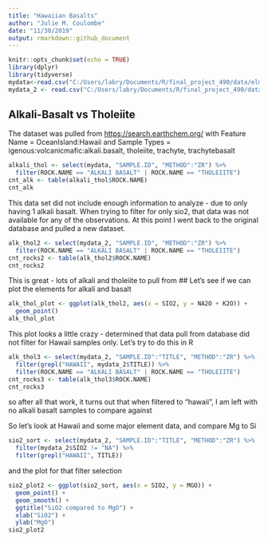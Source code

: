 ```yaml
---
title: "Hawaiian Basalts"
author: "Julie M. Coulombe"
date: "11/30/2019"
output: rmarkdown::github_document
---
```


```r
knitr::opts_chunk$set(echo = TRUE)
library(dplyr)
library(tidyverse)
mydata<-read.csv("C:/Users/labry/Documents/R/final_project_490/data/elmnts_data.csv")
mydata_2 <- read.csv("C:/Users/labry/Documents/R/final_project_490/data/earthchem_dataset2.csv")
```

## Alkali-Basalt vs Tholeiite

The dataset was pulled from <https://search.earthchem.org/> with Feature Name = OceanIsland:Hawaii and Sample Types = igenous:volcanicmafic:alkali.basalt, tholeiite, trachyte, trachytebasalt


```r
alkali_thol <- select(mydata, "SAMPLE.ID", "METHOD":"ZR") %>%
  filter(ROCK.NAME == "ALKALI BASALT" | ROCK.NAME == "THOLEIITE")
cnt_alk <- table(alkali_thol$ROCK.NAME)
cnt_alk
```

This data set did not include enough information to analyze - due to only having
1 alkali basalt.  When trying to filter for only sio2, that data was not available for any of the observations.  At this point I went back to the original database and pulled a new dataset.

```r
alk_thol2 <- select(mydata_2, "SAMPLE.ID", "METHOD":"ZR") %>%  
  filter(ROCK.NAME == "ALKALI BASALT" | ROCK.NAME == "THOLEIITE")
cnt_rocks2 <- table(alk_thol2$ROCK.NAME)
cnt_rocks2
```

This is great - lots of alkali and tholeiite to pull from
## Let's see if we can plot the elements for alkali and basalt

```r
alk_thol_plot <- ggplot(alk_thol2, aes(x = SIO2, y = NA2O + K2O)) +
  geom_point()
alk_thol_plot
```

This plot looks a little crazy - determined that data pull from database did not filter for Hawaii samples only.  Let's try to do this in R

```r
alk_thol3 <- select(mydata_2, "SAMPLE.ID":"TITLE", "METHOD":"ZR") %>% 
  filter(grepl("HAWAII", mydata_2$TITLE)) %>%
  filter(ROCK.NAME == "ALKALI BASALT" | ROCK.NAME == "THOLEIITE")
cnt_rocks3 <- table(alk_thol3$ROCK.NAME)
cnt_rocks3
```

so after all that work, it turns out that when filtered to "hawaii", I am left
with no alkali basalt samples to compare against

So let's look at Hawaii and some major element data, and compare Mg to Si

```r
sio2_sort <- select(mydata_2, "SAMPLE.ID":"TITLE", "METHOD":"ZR") %>% 
  filter(mydata_2$SIO2 != "NA") %>%  
  filter(grepl("HAWAII", TITLE))
```

and the plot for that filter selection
```r
sio2_plot2 <- ggplot(sio2_sort, aes(x = SIO2, y = MGO)) + 
  geom_point() +   
  geom_smooth() +  
  ggtitle("SiO2 compared to MgO") +  
  xlab("SiO2") + 
  ylab("MgO")
sio2_plot2
```
